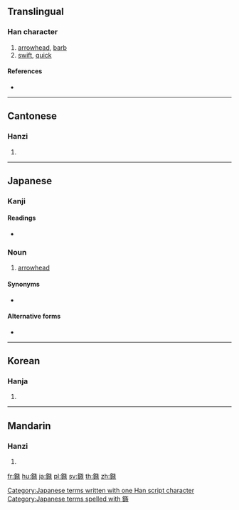 {{character info/new}}
{{also|镞}}
==Translingual==

===Han character===
{{Han char|rn=167|rad=金|as=11|sn=19|four=88134|canj=CYSK}}

# [[arrowhead]], [[barb]]
# [[swift]], [[quick]]

====References====
* {{Han ref|kx=1319.030|dkj=40772|dj=1819.030|hdz=64251.050|uh=93C3|ud=37827|bh=C3EB|bd=50155}}

----

==Cantonese==

===Hanzi===
{{yue-hanzi|jyut=zuk6|y=juk6|sim=镞}}

# {{defn|lang=yue|sort=金11}}

----

==Japanese==

===Kanji===
{{ja-kanji|grade=|rs=金11}}

====Readings====
* {{ja-readings|on=[[ぞく]] (zoku), [[そく]] (soku)|kun=[[やじり]] (yajiri)|nanori=}}

===Noun===
{{ja-noun|やじり}}

# [[arrowhead]]

====Synonyms====
* {{l|ja|矢の根}}

====Alternative forms====
* {{l|ja|矢尻}}

[[Category:Japanese terms written with one Han script character]]
[[Category:Japanese terms spelled with 鏃]]

----

==Korean==

===Hanja===
{{ko-hanja|hangeul=족|eumhun=|rv=jok|mr=chok|y=cok}}

# {{defn|lang=ko|sort=金11}}

----

==Mandarin==

===Hanzi===
{{cmn-hanzi|sim=镞|pin=[[chuò]] ([[chuo4]]), [[zú]] ([[zu2]])|wg=ch'o<sup>4</sup>, tsu<sup>2</sup>}}

# {{defn|lang=cmn|sort=金11}}

[[fr:鏃]]
[[hu:鏃]]
[[ja:鏃]]
[[pl:鏃]]
[[sv:鏃]]
[[th:鏃]]
[[zh:鏃]]